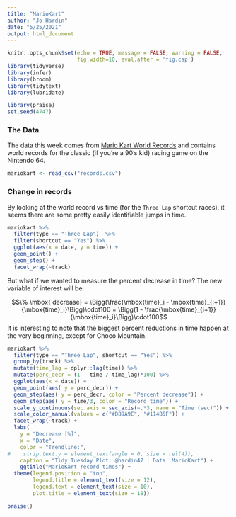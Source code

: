 ```yaml
---
title: "MarioKart"
author: "Jo Hardin"
date: "5/25/2021"
output: html_document
---
```


```r
knitr::opts_chunk$set(echo = TRUE, message = FALSE, warning = FALSE,
                      fig.width=10, eval.after = 'fig.cap')
library(tidyverse)
library(infer)
library(broom)
library(tidytext)
library(lubridate)

library(praise)
set.seed(4747)
```

### The Data


The data this week comes from [Mario Kart World Records](https://mkwrs.com/) and contains world records for the classic (if you're a 90’s kid) racing game on the Nintendo 64.

```r
mariokart <- read_csv("records.csv")
```

### Change in records

By looking at the world record vs time (for the `Three Lap` shortcut races), it seems there are some pretty easily identifiable jumps in time.

```r
mariokart %>%
  filter(type == "Three Lap")  %>%
  filter(shortcut == "Yes") %>%
  ggplot(aes(x = date, y = time)) + 
  geom_point() + 
  geom_step() + 
  facet_wrap(~track)
```

But what if we wanted to measure the percent decrease in time?  The new variable of interest will be:

$$\% \mbox{ decrease} = \Bigg(\frac{\mbox{time}_i - \mbox{time}_{i+1}}{\mbox{time}_i}\Bigg)\cdot100 = \Bigg(1 - \frac{\mbox{time}_{i+1}}{\mbox{time}_i}\Bigg)\cdot100$$
It is interesting to note that the biggest percent reductions in time happen at the very beginning, except for Choco Mountain.


```r
mariokart %>%
  filter(type == "Three Lap", shortcut == "Yes") %>%
  group_by(track) %>%
  mutate(time_lag = dplyr::lag(time)) %>%
  mutate(perc_decr = (1 - time / time_lag)*100) %>%
  ggplot(aes(x = date)) +
  geom_point(aes( y = perc_decr)) +
  geom_step(aes( y = perc_decr, color = "Percent decrease")) +
  geom_step(aes( y = time/3, color = "Record time")) +
  scale_y_continuous(sec.axis = sec_axis(~.*3, name = "Time (sec)")) +
  scale_color_manual(values = c("#D89A9E", "#114B5F")) +
  facet_wrap(~track) +
  labs(
    y = "Decrease [%]",
    x = "Date",
    color = "Trendline:",
#    strip.text.y = element_text(angle = 0, size = rel(4)),
    caption = "Tidy Tuesday Plot: @hardin47 | Data: MarioKart") +
    ggtitle("MarioKart record times") +
  theme(legend.position = "top",
        legend.title = element_text(size = 12),
        legend.text = element_text(size = 10),
        plot.title = element_text(size = 18))
```





```r
praise()
```